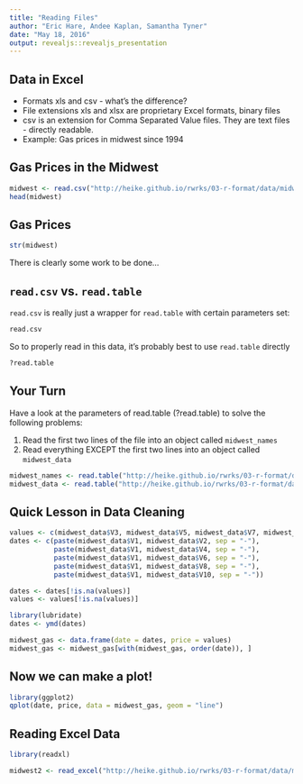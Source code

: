 ```yaml
---
title: "Reading Files"
author: "Eric Hare, Andee Kaplan, Samantha Tyner"
date: "May 18, 2016"
output: revealjs::revealjs_presentation
---
```


## Data in Excel

- Formats xls and csv - what's the difference?
- File extensions xls and xlsx are proprietary Excel formats, binary files
- csv is an extension for Comma Separated Value files. They are text files - directly readable.
- Example: Gas prices in midwest since 1994

## Gas Prices in the Midwest

```r
midwest <- read.csv("http://heike.github.io/rwrks/03-r-format/data/midwest.csv")
head(midwest)
```

## Gas Prices

```r
str(midwest)
```

There is clearly some work to be done...

## `read.csv` vs. `read.table`

`read.csv` is really just a wrapper for `read.table` with certain parameters set:

```r
read.csv
```

So to properly read in this data, it's probably best to use `read.table` directly

```r
?read.table
```

## Your Turn

Have a look at the parameters of read.table (?read.table) to solve the following problems:

1. Read the first two lines of the file into an object called `midwest_names`
2. Read everything EXCEPT the first two lines into an object called `midwest_data`

```r
midwest_names <- read.table("http://heike.github.io/rwrks/03-r-format/data/midwest.csv", nrows = 2, sep = ",", stringsAsFactors = FALSE)
midwest_data <- read.table("http://heike.github.io/rwrks/03-r-format/data/midwest.csv", skip = 2, sep = ",", stringsAsFactors = FALSE)
```

## Quick Lesson in Data Cleaning

```r
values <- c(midwest_data$V3, midwest_data$V5, midwest_data$V7, midwest_data$V9, midwest_data$V11)
dates <- c(paste(midwest_data$V1, midwest_data$V2, sep = "-"), 
           paste(midwest_data$V1, midwest_data$V4, sep = "-"),
           paste(midwest_data$V1, midwest_data$V6, sep = "-"),
           paste(midwest_data$V1, midwest_data$V8, sep = "-"),
           paste(midwest_data$V1, midwest_data$V10, sep = "-"))

dates <- dates[!is.na(values)]
values <- values[!is.na(values)]

library(lubridate)
dates <- ymd(dates)

midwest_gas <- data.frame(date = dates, price = values)
midwest_gas <- midwest_gas[with(midwest_gas, order(date)), ]
```

## Now we can make a plot!

```r
library(ggplot2)
qplot(date, price, data = midwest_gas, geom = "line")
```

## Reading Excel Data

```r
library(readxl)

midwest2 <- read_excel("http://heike.github.io/rwrks/03-r-format/data/midwest.xls")
```

